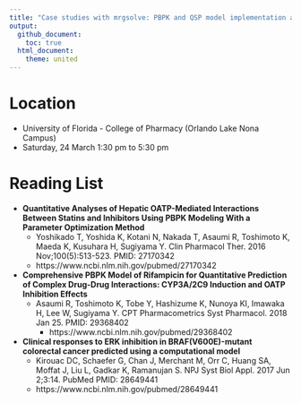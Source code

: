 ```yaml
--- 
title: "Case studies with mrgsolve: PBPK and QSP model implementation and utilization in R"
output:
  github_document:
    toc: true
  html_document: 
    theme: united
---
```


# Location

- University of Florida - College of Pharmacy (Orlando Lake Nona Campus) 
- Saturday, 24 March 1:30 pm to 5:30 pm

# Reading List

- __Quantitative Analyses of Hepatic OATP-Mediated Interactions Between 
  Statins and Inhibitors Using PBPK Modeling With a Parameter Optimization 
  Method__
    - Yoshikado T, Yoshida K, Kotani N, Nakada T, Asaumi R, Toshimoto K, Maeda K,
      Kusuhara H, Sugiyama Y. Clin Pharmacol Ther. 2016 Nov;100(5):513-523. 
      PMID: 27170342
    - https://www.ncbi.nlm.nih.gov/pubmed/27170342

- __Comprehensive PBPK Model of Rifampicin for Quantitative Prediction of
Complex Drug-Drug Interactions: CYP3A/2C9 Induction and OATP Inhibition Effects__
    - Asaumi R, Toshimoto K, Tobe Y, Hashizume K, Nunoya KI, Imawaka H, Lee W,
      Sugiyama Y.  CPT Pharmacometrics Syst Pharmacol. 2018 Jan 25. 
      PMID: 29368402
      - https://www.ncbi.nlm.nih.gov/pubmed/29368402

- __Clinical responses to ERK inhibition in BRAF(V600E)-mutant
colorectal cancer predicted using a computational model__
    - Kirouac DC, Schaefer G, Chan J, Merchant M, Orr C, Huang SA, Moffat J, Liu L, 
      Gadkar K, Ramanujan S.  NPJ Syst Biol Appl. 2017 Jun 2;3:14. 
      PubMed PMID: 28649441
    - https://www.ncbi.nlm.nih.gov/pubmed/28649441
